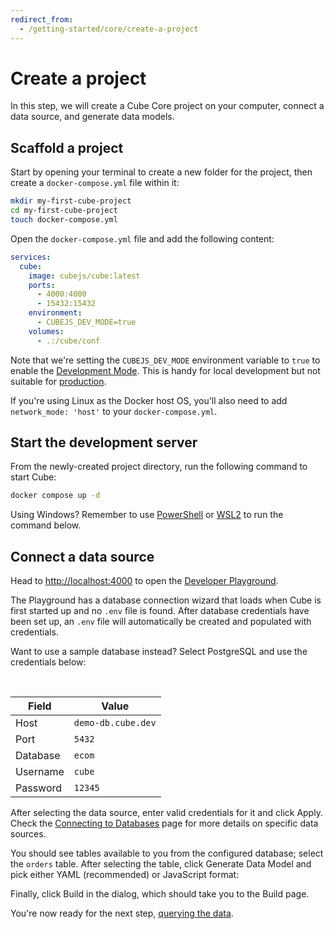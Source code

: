 ```yaml
---
redirect_from:
  - /getting-started/core/create-a-project
---
```


# Create a project

In this step, we will create a Cube Core project on your computer, connect a
data source, and generate data models.

## Scaffold a project

Start by opening your terminal to create a new folder for the project, then
create a `docker-compose.yml` file within it:

```bash
mkdir my-first-cube-project
cd my-first-cube-project
touch docker-compose.yml
```

Open the `docker-compose.yml` file and add the following content:

```yaml
services:
  cube:
    image: cubejs/cube:latest
    ports:
      - 4000:4000
      - 15432:15432
    environment:
      - CUBEJS_DEV_MODE=true
    volumes:
      - .:/cube/conf
```

Note that we're setting the `CUBEJS_DEV_MODE` environment variable to `true` to
enable the [Development Mode](/product/configuration#development-mode). This is
handy for local development but not suitable for
[production](/product/deployment/production-checklist).

<InfoBox>

If you're using Linux as the Docker host OS, you'll also need to add
`network_mode: 'host'` to your `docker-compose.yml`.

</InfoBox>

## Start the development server

From the newly-created project directory, run the following command to start
Cube:

```bash
docker compose up -d
```

<InfoBox>

Using Windows? Remember to use [PowerShell][powershell-docs] or
[WSL2][wsl2-docs] to run the command below.

</InfoBox>

## Connect a data source

Head to [http://localhost:4000](http://localhost:4000) to open the [Developer
Playground][ref-devtools-playground].

The Playground has a database connection wizard that loads when Cube is first
started up and no `.env` file is found. After database credentials have been set
up, an `.env` file will automatically be created and populated with credentials.

<Screenshot src="https://ucarecdn.com/fb36b103-1102-488d-a4aa-f0a44cd0b8ea/" />

<InfoBox>

Want to use a sample database instead? Select <Btn>PostgreSQL</Btn> and use the
credentials below:

<br />

| Field    | Value              |
| -------- | ------------------ |
| Host     | `demo-db.cube.dev` |
| Port     | `5432`             |
| Database | `ecom`             |
| Username | `cube`             |
| Password | `12345`            |

</InfoBox>

After selecting the data source, enter valid credentials for it and
click <Btn>Apply</Btn>. Check the [Connecting to Databases][ref-conf-db] page
for more details on specific data sources.

<Screenshot src="https://ucarecdn.com/ca898215-9d0a-4bae-ad2b-33fd89a525f8/" />

You should see tables available to you from the configured database; select the
`orders` table. After selecting the table, click <Btn>Generate Data Model</Btn>
and pick either <Btn>YAML</Btn> (recommended) or <Btn>JavaScript</Btn> format:

<Screenshot src="https://ucarecdn.com/c43d0904-d744-429b-96a8-af7a8db959e0/" />

Finally, click <Btn>Build</Btn> in the dialog, which should take you to
the <Btn>Build</Btn> page.

You're now ready for the next step, [querying the
data][ref-getting-started-core-query-cube].

[powershell-docs]: https://learn.microsoft.com/en-us/powershell/
[ref-conf-db]: /product/configuration/data-sources
[ref-getting-started-core-query-cube]: /product/getting-started/core/query-data
[ref-devtools-playground]: /product/workspace/playground
[wsl2-docs]: https://learn.microsoft.com/en-us/windows/wsl/install
